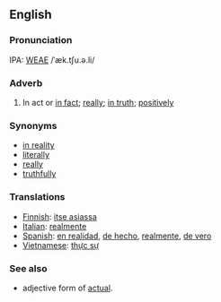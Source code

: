 ==English==
===Pronunciation===
IPA: [[WEAE]] /ˈæk.tʃu.ə.li/

===Adverb===
#In act or [[in fact]]; [[really]]; [[in truth]]; [[positively]]

===Synonyms===
*[[in reality]]
*[[literally]]
*[[really]]
*[[truthfully]]

===Translations===
*[[Finnish]]: [[itse asiassa]]
*[[Italian]]: [[realmente]]
*[[Spanish]]: [[en realidad]], [[de hecho]], [[realmente]], [[de vero]]
*[[Vietnamese]]: [[thực sự]]

===See also===
*adjective form of [[actual]].